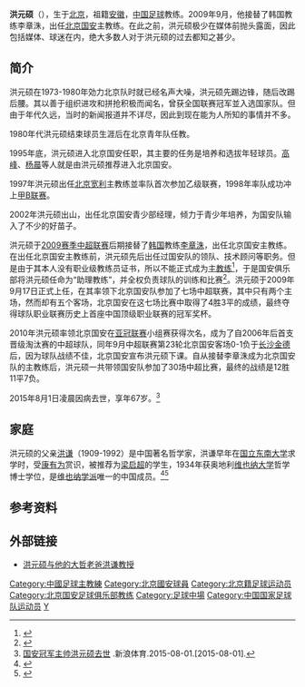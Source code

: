 {{Football manager infobox
| playername = 洪元硕
| fullname = 洪元硕
| englishfullname = Hong Yuanshuo
| nickname = 
| countryofbirth = {{ROC-1928}}
| cityofbirth = [[北平市|北平市]]
| dateofbirth = {{birth date|1948|3|31}}
| dateofdeath = {{death date and age|2015|8|1|1948|3|31}}
| height = 
| position = [[翼锋|翼锋]]、[[后腰|后腰]]
| currentclub = [[北京国安|北京国安]]
| years = 1973-1980年
| clubs = 北京队
| caps(goals) =
| nationalyears = 1973年
| nationalteam = {{fb|CHN}}
| nationalcaps(goals) = 
| manageryears = 1997-1998年<br>2009-2010年
| managerclubs = [[北京宽利|北京宽利]]<br>[[北京国安|北京国安]]
|}}
'''洪元硕'''（{{bd|1948年|3月31日|2015年|8月1日|catIdx=H洪}}），生于[[北京|北京]]，祖籍[[安徽|安徽]]，[[中国|中国]][[足球|足球]]教练。2009年9月，他接替了韩国教练李章洙，出任[[北京国安|北京国安]]主教练。在此之前，洪元硕极少在媒体前抛头露面，因此包括媒体、球迷在内，绝大多数人对于洪元硕的过去都知之甚少。

==简介==
洪元硕在1973-1980年効力北京队时就已经名声大噪，洪元硕先踢边锋，随后改踢后腰。其以善于组织进攻和拼抢积极而闻名，曾获全国联赛冠军並入选国家队。但由于年代久远，当时的新闻报道并不详尽，因此到现在能为人所知的事情并不多。

1980年代洪元硕结束球员生涯后在北京青年队任教。

1995年底，洪元硕进入北京国安任职，其主要的任务是培养和选拔年轻球员。[[高峰_(足球运动员)|高峰]]、[[杨晨|杨晨]]等人就是由洪元硕推荐进入北京国安。

1997年洪元硕出任[[北京宽利|北京宽利]]主教练並率队首次参加乙级联赛，1998年率队成功冲上[[甲B联赛|甲B联赛]]。

2002年洪元硕出山，出任北京国安青少部经理，倾力于青少年培养，为国安队输入了不少的好苗子。

洪元硕于[[2009年中国足球超级联赛|2009赛季中超联赛]]后期接替了[[韩国|韩国]]教练[[李章洙|李章洙]]，出任北京国安主教练。在出任北京国安主教练前，洪元硕先后出任过国安队的领队、技术顾问等职务。但是由于其本人没有职业级教练员证书，所以不能正式成为[[主教练|主教练]]<ref name="协否认洪元硕主帅身份 京师教头救火属无证上岗？">{{cite web|url=http://sports.sina.com.cn/j/2009-09-25/13274604690.shtml|title=足协否认洪元硕主帅身份 京师教头救火属无证上岗？|accessdate=2009-10-31|work=法制晚报|archive-date=2019-08-19|archive-url=https://web.archive.org/web/20190819125726/http://sports.sina.com.cn/j/2009-09-25/13274604690.shtml|dead-url=no}}</ref>，于是国安俱乐部将洪元硕任命为“助理教练”，并全权负责球队的训练和比赛<ref name="国安正式决定李章洙下课 洪元硕出山教练组大换血？">{{cite web|url=http://www.fcguoan.com/news/index.aspx?id=090917091714fa334da9|title=国安正式决定李章洙下课 洪元硕出山教练组大换血|accessdate=2009-10-31|work=国安俱乐部|deadurl=yes|archiveurl=https://web.archive.org/web/20091101123218/http://www.fcguoan.com/news/index.aspx?id=090917091714fa334da9|archivedate=2009-11-01}}</ref>。洪元硕于2009年9月17日正式上任，在其率领下北京国安队参加了七场中超联赛，其中只有两个主场，然而却有五个客场，北京国安在这七场比赛中取得了4胜3平的成绩，最终夺得球队职业联赛历史上首座中国顶级职业联赛的冠军奖杯。

2010年洪元硕率领北京国安在[[亚冠联赛|亚冠联赛]]小组赛获得次名，成为了自2006年后首支晋级淘汰赛的中超球队，同年9月中超联赛第23轮北京国安客场0-1负于[[长沙金德|长沙金德]]后，因为球队战绩不佳，北京国安宣布洪元硕下课。自从接替李章洙成为北京国安队的主教练后，洪元硕一共带领国安队参加了30场中超比赛，最终的战绩是12胜11平7负。

2015年8月1日凌晨因病去世，享年67岁。<ref>[http://sports.sina.com.cn/china/j/2015-08-01/doc-ifxfpcyp5253316.shtml 国安冠军主帅洪元硕去世] {{Wayback|url=http://sports.sina.com.cn/china/j/2015-08-01/doc-ifxfpcyp5253316.shtml |date=20150804021856 }}.新浪体育.2015-08-01.[2015-08-01].</ref>
==家庭==
洪元硕的父亲[[洪谦|洪谦]]（1909-1992）是中国著名哲学家，洪谦早年在[[国立东南大学|国立东南大学]]求学时，受[[康有为|康有为]]赏识，被推荐为[[梁启超|梁启超]]的学生，1934年获奥地利[[维也纳大学|维也纳大学]]哲学博士学位，是[[维也纳学派|维也纳学派]]唯一的中国成员。<ref>{{cite news|url=http://sports.sina.com.cn/j/2010-04-30/10444963589.shtml|title=揭秘洪元硕:典型硬汉性格 哲学家父亲曾师从梁启超|publisher=[[体坛周报|体坛周报]]|date=2010-04-30|accessdate=2015-08-01|archive-date=2019-08-21|archive-url=https://web.archive.org/web/20190821151303/http://sports.sina.com.cn/j/2010-04-30/10444963589.shtml|dead-url=no}}</ref><ref>{{cite web|author=金汕|url=http://sports.sina.com.cn/zl/football/2015-08-01/zldoc-ifxfpcyu5009938.shtml|title=洪元硕北京足球不会忘记你|publisher=新浪体育|date=2015-08-01|accessdate=2015-08-01|archive-date=2019-08-24|archive-url=https://web.archive.org/web/20190824201424/http://sports.sina.com.cn/zl/football/2015-08-01/zldoc-ifxfpcyu5009938.shtml|dead-url=no}}</ref>

==参考资料==
{{reflist}}

==外部链接==
*[http://blog.sina.com.cn/s/blog_476f3a700100lf8l.html 洪元硕与他的大哲老爸洪谦教授] {{Wayback|url=http://blog.sina.com.cn/s/blog_476f3a700100lf8l.html |date=20160304200352 }}
{{2009年北京国安名单}}
{{2010年中超分类名单北京}}
{{DEFAULTSORT:Hong Yuanshuo}}
[[Category:中國足球主教練|Category:中國足球主教練]]
[[Category:北京國安球員|Category:北京國安球員]]
[[Category:北京籍足球运动员|Category:北京籍足球运动员]]
[[Category:北京国安足球俱乐部教练|Category:北京国安足球俱乐部教练]]
[[Category:足球中場|Category:足球中場]]
[[Category:中国国家足球队运动员|Category:中国国家足球队运动员]]
[[Category:洪姓|Y]]